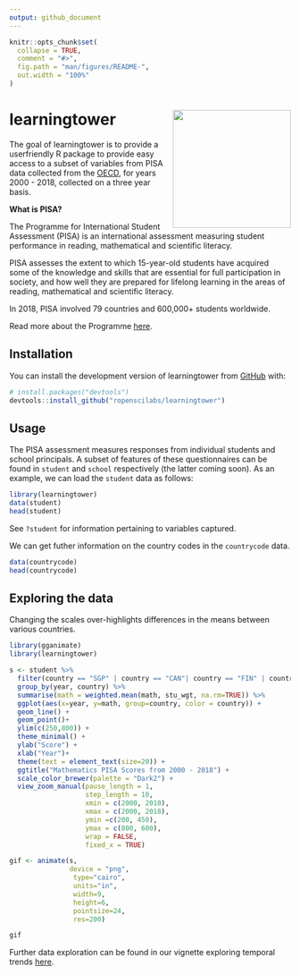 ```yaml
---
output: github_document
---
```


<!-- README.md is generated from README.Rmd. Please edit that file -->

```r
knitr::opts_chunk$set(
  collapse = TRUE,
  comment = "#>",
  fig.path = "man/figures/README-",
  out.width = "100%"
)
```
# learningtower <img src='man/figures/logo.png' align="right" height="211" />


<!-- badges: start -->
<!-- badges: end -->


The goal of learningtower is to provide a userfriendly R package to provide easy access to a subset of variables from PISA data collected from the [OECD](http://www.oecd.org/pisa/data/), for years 2000 - 2018, collected on a three year basis.

**What is PISA?**

The Programme for International Student Assessment (PISA) is an international assessment measuring student performance in reading, mathematical and scientific literacy.

PISA assesses the extent to which 15-year-old students have acquired some of the knowledge and skills that are essential for full participation in society, and how well they are prepared for lifelong learning in the areas of reading, mathematical and scientific literacy.

In 2018, PISA involved 79 countries and 600,000+ students worldwide. 

Read more about the Programme [here](http://www.oecd.org/pisa/aboutpisa/).


## Installation

You can install the development version of learningtower from [GitHub](https://github.com/) with:

``` r
# install.packages("devtools")
devtools::install_github("ropenscilabs/learningtower")
```

## Usage

The PISA assessment measures responses from individual students and school principals. A subset of features of these questionnaires can be found in `student` and `school` respectively (the latter coming soon). As an example, we can load the `student` data as follows:

```r
library(learningtower)
data(student)
head(student)
```

See `?student` for information pertaining to variables captured.

We can get futher information on the country codes in the `countrycode` data.

```r
data(countrycode)
head(countrycode)
```


## Exploring the data 

Changing the scales over-highlights differences in the means between various countries.

```r
library(gganimate)
library(learningtower)

s <- student %>% 
  filter(country == "SGP" | country == "CAN"| country == "FIN" | country == "NZL" | country == "USA" | country == "JPN" | country == "GBR" | country == "AUS") %>% 
  group_by(year, country) %>%
  summarise(math = weighted.mean(math, stu_wgt, na.rm=TRUE)) %>%
  ggplot(aes(x=year, y=math, group=country, color = country)) + 
  geom_line() +
  geom_point()+
  ylim(c(250,800)) + 
  theme_minimal() +
  ylab("Score") +
  xlab("Year")+
  theme(text = element_text(size=20)) +
  ggtitle("Mathematics PISA Scores from 2000 - 2018") +
  scale_color_brewer(palette = "Dark2") +
  view_zoom_manual(pause_length = 1,
                   step_length = 10, 
                   xmin = c(2000, 2018),
                   xmax = c(2000, 2018),
                   ymin =c(200, 450),
                   ymax = c(800, 600),
                   wrap = FALSE,
                   fixed_x = TRUE)

gif <- animate(s, 
               device = "png",
                type="cairo",
                units="in", 
                width=9, 
                height=6, 
                pointsize=24, 
                res=200)

gif
```

Further data exploration can be found in our vignette exploring temporal trends [here](https://ropenscilabs.github.io/learningtower/articles/exploring_time.html).

